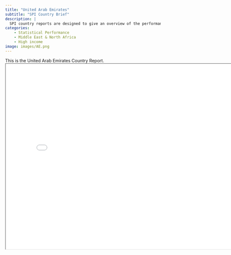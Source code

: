 ```yaml
---
title: "United Arab Emirates"
subtitle: "SPI Country Brief"
description: |
  SPI country reports are designed to give an overview of the performance of United Arab Emirates.
categories:
    - Statistical Performance
    - Middle East & North Africa
    - High income
image: images/AE.png
---
```


This is the United Arab Emirates Country Report.
<iframe src="charts/United Arab Emirates_chart.html" width="800" height="600"></iframe>

